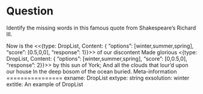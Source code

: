 Question
========
Identify the missing words in this famous quote from Shakespeare's Richard III.

Now is the <<{type: DropList, Content: { "options": [winter,summer,spring], "score": [0.5,0,0], "response": 1}}>> of our discontent
Made glorious
<{type: DropList, Content: { "options": [winter,summer,spring], "score": [0,0.5,0], "response": 2}}>> by this sun of York;
And all the clouds that lour'd upon our house
In the deep bosom of the ocean buried.
Meta-information
================
exname: DropList
extype: string
exsolution: winter
extitle: An example of DropList 
